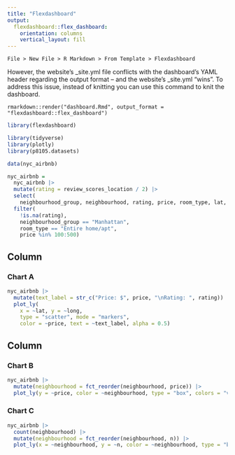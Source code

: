 ```yaml
---
title: "Flexdashboard"
output: 
  flexdashboard::flex_dashboard:
    orientation: columns
    vertical_layout: fill
---
```


`File > New File > R Markdown > From Template > Flexdashboard`

However, the website’s _site.yml file conflicts with the dashboard’s YAML header regarding the output format – and the website’s _site.yml “wins”. To address this issue, instead of knitting you can use this command to knit the dashboard.

`rmarkdown::render("dashboard.Rmd", output_format = "flexdashboard::flex_dashboard")`

```r
library(flexdashboard)

library(tidyverse)
library(plotly)
library(p8105.datasets)
```
```r
data(nyc_airbnb)

nyc_airbnb = 
  nyc_airbnb |> 
  mutate(rating = review_scores_location / 2) |>
  select(
    neighbourhood_group, neighbourhood, rating, price, room_type, lat, long) |>
  filter(
    !is.na(rating), 
    neighbourhood_group == "Manhattan",
    room_type == "Entire home/apt",
    price %in% 100:500)
```

Column {data-width=650}
-----------------------------------------------------------------------

### Chart A

```r
nyc_airbnb |>
  mutate(text_label = str_c("Price: $", price, "\nRating: ", rating)) |> 
  plot_ly(
    x = ~lat, y = ~long, 
    type = "scatter", mode = "markers",
    color = ~price, text = ~text_label, alpha = 0.5)
```

Column {data-width=350}
-----------------------------------------------------------------------

### Chart B

```r
nyc_airbnb |> 
  mutate(neighbourhood = fct_reorder(neighbourhood, price)) |> 
  plot_ly(y = ~price, color = ~neighbourhood, type = "box", colors = "viridis")
```

### Chart C

```r
nyc_airbnb |> 
  count(neighbourhood) |> 
  mutate(neighbourhood = fct_reorder(neighbourhood, n)) |> 
  plot_ly(x = ~neighbourhood, y = ~n, color = ~neighbourhood, type = "bar", colors = "viridis")
```


